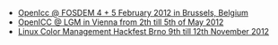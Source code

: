 * [[Events/Fosdem/2012|OpenIcc @ FOSDEM 4 + 5 February 2012 in Brussels, Belgium]]
* [http://libregraphicsmeeting.org/2012 OpenICC @ LGM in Vienna from 2th till 5th of May 2012]
* [http://www.freedesktop.org/wiki/OpenIcc/Events/Hackfest/2012/ Linux Color Management Hackfest Brno 9th till 12th November 2012]